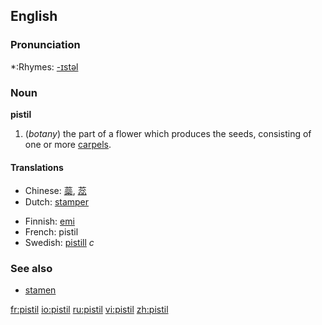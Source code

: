 ==English==
{{wikipedia}}
===Pronunciation===
*:Rhymes: [[Rhymes:English:-ɪstəl|-ɪstəl]]

=== Noun ===
'''pistil'''

#(''botany'') the part of a flower which produces the seeds, consisting of one or more [[carpel|carpels]].

====Translations====
{{top}}
*Chinese: [[蘂]], [[蕊]]
*Dutch: [[stamper#Dutch|stamper]]
{{mid}}
*Finnish: [[emi#Finnish|emi]]
*French: pistil
*Swedish: [[pistill]] ''c''
{{bottom}}

===See also===
*[[stamen]]

[[fr:pistil]]
[[io:pistil]]
[[ru:pistil]]
[[vi:pistil]]
[[zh:pistil]]